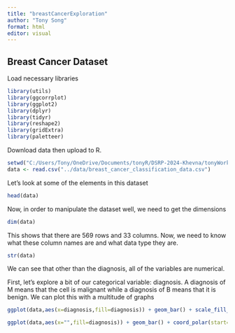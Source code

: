 ```yaml
---
title: "breastCancerExploration"
author: "Tony Song"
format: html
editor: visual
---
```


## Breast Cancer Dataset

Load necessary libraries

```r
library(utils)
library(ggcorrplot)
library(ggplot2)
library(dplyr)
library(tidyr)
library(reshape2)
library(gridExtra)
library(paletteer)
```

Download data then upload to R.

```r
setwd("C:/Users/Tony/OneDrive/Documents/tonyR/DSRP-2024-Khevna/tonyWork")
data <- read.csv("../data/breast_cancer_classification_data.csv")
```

Let's look at some of the elements in this dataset

```r
head(data)
```

Now, in order to manipulate the dataset well, we need to get the dimensions

```r
dim(data)
```

This shows that there are 569 rows and 33 columns. Now, we need to know what these column names are and what data type they are.

```r
str(data)
```

We can see that other than the diagnosis, all of the variables are numerical.

First, let's explore a bit of our categorical variable: diagnosis. A diagnosis of M means that the cell is malignant while a diagnosis of B means that it is benign. We can plot this with a multitude of graphs

```r
ggplot(data,aes(x=diagnosis,fill=diagnosis)) + geom_bar() + scale_fill_paletteer_d("ggthemes::Tableau_10")

ggplot(data,aes(x="",fill=diagnosis)) + geom_bar() + coord_polar(start=0,"y") + theme_void() + scale_fill_paletteer_d("ggthemes::Tableau_10")
```
